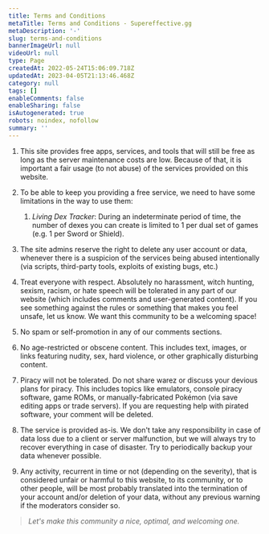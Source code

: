 ```yaml
---
title: Terms and Conditions
metaTitle: Terms and Conditions - Supereffective.gg
metaDescription: '-'
slug: terms-and-conditions
bannerImageUrl: null
videoUrl: null
type: Page
createdAt: 2022-05-24T15:06:09.718Z
updatedAt: 2023-04-05T21:13:46.468Z
category: null
tags: []
enableComments: false
enableSharing: false
isAutogenerated: true
robots: noindex, nofollow
summary: ''
---
```


1.  This site provides free apps, services, and tools that will still be free as long as the server maintenance costs are low. Because of that, it is important a fair usage (to not abuse) of the services provided on this website.
2.  To be able to keep you providing a free service, we need to have some limitations in the way to use them:

    1.  _Living Dex Tracker_: During an indeterminate period of time, the number of dexes you can create is limited to 1 per dual set of games (e.g. 1 per Sword or Shield).

3.  The site admins reserve the right to delete any user account or data, whenever there is a suspicion of the services being abused intentionally (via scripts, third-party tools, exploits of existing bugs, etc.)
4.  Treat everyone with respect. Absolutely no harassment, witch hunting, sexism, racism, or hate speech will be tolerated in any part of our website (which includes comments and user-generated content). If you see something against the rules or something that makes you feel unsafe, let us know. We want this community to be a welcoming space!
5.  No spam or self-promotion in any of our comments sections.
6.  No age-restricted or obscene content. This includes text, images, or links featuring nudity, sex, hard violence, or other graphically disturbing content.
7.  Piracy will not be tolerated. Do not share warez or discuss your devious plans for piracy. This includes topics like emulators, console piracy software, game ROMs, or manually-fabricated Pokémon (via save editing apps or trade servers). If you are requesting help with pirated software, your comment will be deleted.
8.  The service is provided as-is. We don't take any responsibility in case of data loss due to a client or server malfunction, but we will always try to recover everything in case of disaster. Try to periodically backup your data whenever possible.
9.  Any activity, recurrent in time or not (depending on the severity), that is considered unfair or harmful to this website, to its community, or to other people, will be most probably translated into the termination of your account and/or deletion of your data, without any previous warning if the moderators consider so.

> _Let's make this community a nice, optimal, and welcoming one._

